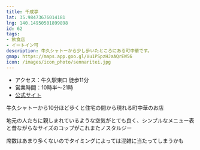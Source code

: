 ```yaml
---
title: 千成亭
lat: 35.98473676014181
lng: 140.14950501899898
id: 62
tags:
- 飲食店
- イートイン可
description: 牛久シャトーから少し歩いたところにある町中華です。
gmap: https://maps.app.goo.gl/Vu1PSpzHJaAQrEW56
icon: /images/icon_photo/sennaritei.jpg
---
```


<LinkedImage
  basename="hamyu044/sennaritei_sign"
/>

- アクセス：牛久駅東口 徒歩11分
- 営業時間：10時半～21時
- [公式サイト](https://www.karaage-inoichi.com/)

牛久シャトーから10分ほど歩くと住宅の間から現れる町中華のお店

地元の人たちに親しまれているような空気がとても良く、シンプルなメニュー表と昔ながらなサイズのコップがこれまたノスタルジー

席数はあまり多くないのでタイミングによっては混雑に当たってしまうかも


<LinkedImage
  basename="hamyu044/sennaritei_menu"
/>

